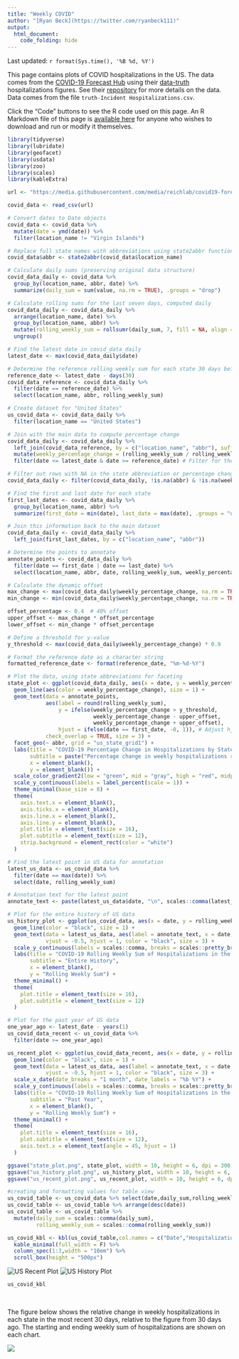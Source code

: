 ---
title: "Weekly COVID"
author: "[Ryan Beck](https://twitter.com/ryanbeck111)"
output:
  html_document:
    code_folding: hide
---

Last updated: `r format(Sys.time(), '%B %d, %Y')`

This page contains plots of COVID hospitalizations in the US. The data comes from the [COVID-19 Forecast Hub](https://covid19forecasthub.org/) using their [data-truth](https://github.com/reichlab/covid19-forecast-hub/tree/master/data-truth) hospitalizations figures. See their [repository](https://github.com/reichlab/covid19-forecast-hub/tree/master/data-truth) for more details on the data. Data comes from the file `truth-Incident Hospitalizations.csv`.

Click the "Code" buttons to see the R code used on this page. An R Markdown file of this page is [available here](https://github.com/ryooan/ryooan.github.io/tree/master/forecasting) for anyone who wishes to download and run or modify it themselves.

```{r message=FALSE, warning=FALSE, fig.show='hide'}
library(tidyverse)
library(lubridate)
library(geofacet)
library(usdata)
library(zoo)
library(scales)
library(kableExtra)

url <- "https://media.githubusercontent.com/media/reichlab/covid19-forecast-hub/master/data-truth/truth-Incident%20Hospitalizations.csv"

covid_data <- read_csv(url)

# Convert dates to Date objects
covid_data <- covid_data %>%
  mutate(date = ymd(date)) %>%
  filter(location_name != "Virgin Islands")

# Replace full state names with abbreviations using state2abbr function
covid_data$abbr <- state2abbr(covid_data$location_name)

# Calculate daily sums (preserving original data structure)
covid_data_daily <- covid_data %>%
  group_by(location_name, abbr, date) %>%
  summarize(daily_sum = sum(value, na.rm = TRUE), .groups = "drop")

# Calculate rolling sums for the last seven days, computed daily
covid_data_daily <- covid_data_daily %>%
  arrange(location_name, date) %>%
  group_by(location_name, abbr) %>%
  mutate(rolling_weekly_sum = rollsumr(daily_sum, 7, fill = NA, align = 'right')) %>%
  ungroup()

# Find the latest date in covid_data_daily
latest_date <- max(covid_data_daily$date)

# Determine the reference rolling weekly sum for each state 30 days before the latest date
reference_date <- latest_date - days(30)
covid_data_reference <- covid_data_daily %>%
  filter(date == reference_date) %>%
  select(location_name, abbr, rolling_weekly_sum)

# Create dataset for "United States"
us_covid_data <- covid_data_daily %>%
  filter(location_name == "United States")

# Join with the main data to compute percentage change
covid_data_daily <- covid_data_daily %>%
  left_join(covid_data_reference, by = c("location_name", "abbr"), suffix = c("", "_ref")) %>%
  mutate(weekly_percentage_change = (rolling_weekly_sum / rolling_weekly_sum_ref - 1) * 100) %>%
  filter(date <= latest_date & date >= reference_date) # Filter for the 30 days up to the latest date

# Filter out rows with NA in the state abbreviation or percentage change
covid_data_daily <- filter(covid_data_daily, !is.na(abbr) & !is.na(weekly_percentage_change))

# Find the first and last date for each state
first_last_dates <- covid_data_daily %>%
  group_by(location_name, abbr) %>%
  summarize(first_date = min(date), last_date = max(date), .groups = "drop")

# Join this information back to the main dataset
covid_data_daily <- covid_data_daily %>%
  left_join(first_last_dates, by = c("location_name", "abbr"))

# Determine the points to annotate
annotate_points <- covid_data_daily %>%
  filter(date == first_date | date == last_date) %>%
  select(location_name, abbr, date, rolling_weekly_sum, weekly_percentage_change, first_date, last_date)

# Calculate the dynamic offset
max_change <- max(covid_data_daily$weekly_percentage_change, na.rm = TRUE)
min_change <- min(covid_data_daily$weekly_percentage_change, na.rm = TRUE)

offset_percentage <- 0.4  # 40% offset
upper_offset <- max_change * offset_percentage
lower_offset <- min_change * offset_percentage

# Define a threshold for y-value
y_threshold <- max(covid_data_daily$weekly_percentage_change) * 0.9

# Format the reference date as a character string
formatted_reference_date <- format(reference_date, "%m-%d-%Y")

# Plot the data, using state abbreviations for faceting
state_plot <- ggplot(covid_data_daily, aes(x = date, y = weekly_percentage_change)) +
  geom_line(aes(color = weekly_percentage_change), size = 1) +
  geom_text(data = annotate_points, 
            aes(label = round(rolling_weekly_sum), 
                y = ifelse(weekly_percentage_change > y_threshold, 
                           weekly_percentage_change - upper_offset, 
                           weekly_percentage_change + upper_offset),
                hjust = ifelse(date == first_date, -0, 1)), # Adjust hjust based on date
            check_overlap = TRUE, size = 3) +
  facet_geo(~ abbr, grid = "us_state_grid1") +
  labs(title = "COVID-19 Percentage Change in Hospitalizations by State",
       subtitle = paste("Percentage change in weekly hospitalizations relative to 30 days prior (", formatted_reference_date, ")", sep = ""),
       x = element_blank(),
       y = element_blank()) +
  scale_color_gradient2(low = "green", mid = "gray", high = "red", midpoint = 0, guide = FALSE) +
  scale_y_continuous(labels = label_percent(scale = 1)) +
  theme_minimal(base_size = 8) +
  theme(
    axis.text.x = element_blank(),
    axis.ticks.x = element_blank(),
    axis.line.x = element_blank(),
    axis.line.y = element_blank(),
    plot.title = element_text(size = 16),
    plot.subtitle = element_text(size = 12),
    strip.background = element_rect(color = "white")
  )

# Find the latest point in US data for annotation
latest_us_data <- us_covid_data %>%
  filter(date == max(date)) %>%
  select(date, rolling_weekly_sum)

# Annotation text for the latest point
annotate_text <- paste(latest_us_data$date, "\n", scales::comma(latest_us_data$rolling_weekly_sum), sep = "")

# Plot for the entire history of US data
us_history_plot <- ggplot(us_covid_data, aes(x = date, y = rolling_weekly_sum)) +
  geom_line(color = "black", size = 1) +
  geom_text(data = latest_us_data, aes(label = annotate_text, x = date, y = rolling_weekly_sum), 
            vjust = -0.5, hjust = 1, color = "black", size = 3) +
  scale_y_continuous(labels = scales::comma, breaks = scales::pretty_breaks(n = 6)) +
  labs(title = "COVID-19 Rolling Weekly Sum of Hospitalizations in the United States",
       subtitle = "Entire History",
       x = element_blank(),
       y = "Rolling Weekly Sum") +
  theme_minimal() +
  theme(
    plot.title = element_text(size = 16),
    plot.subtitle = element_text(size = 12)
  )

# Plot for the past year of US data
one_year_ago <- latest_date - years(1)
us_covid_data_recent <- us_covid_data %>%
  filter(date >= one_year_ago)

us_recent_plot <- ggplot(us_covid_data_recent, aes(x = date, y = rolling_weekly_sum)) +
  geom_line(color = "black", size = 1) +
  geom_text(data = latest_us_data, aes(label = annotate_text, x = date, y = rolling_weekly_sum), 
            vjust = -0.5, hjust = 1, color = "black", size = 3) +
  scale_x_date(date_breaks = "1 month", date_labels = "%b %Y") +
  scale_y_continuous(labels = scales::comma, breaks = scales::pretty_breaks(n = 10)) +
  labs(title = "COVID-19 Rolling Weekly Sum of Hospitalizations in the United States",
       subtitle = "Past Year",
       x = element_blank(),
       y = "Rolling Weekly Sum") +
  theme_minimal() +
  theme(
    plot.title = element_text(size = 16),
    plot.subtitle = element_text(size = 12),
    axis.text.x = element_text(angle = 45, hjust = 1)
  )

ggsave("state_plot.png", state_plot, width = 10, height = 6, dpi = 300, bg = "white")
ggsave("us_history_plot.png", us_history_plot, width = 10, height = 6, dpi = 300, bg = "white")
ggsave("us_recent_plot.png", us_recent_plot, width = 10, height = 6, dpi = 300, bg = "white")

#creating and formatting values for table view
us_covid_table <- us_covid_data %>% select(date,daily_sum,rolling_weekly_sum)
us_covid_table <- us_covid_table %>% arrange(desc(date))
us_covid_table <- us_covid_table %>%
  mutate(daily_sum = scales::comma(daily_sum),
         rolling_weekly_sum = scales::comma(rolling_weekly_sum))

us_covid_kbl <- kbl(us_covid_table,col.names = c("Date","Hospitalizations - Daily","Hospitalizations - Past Week")) %>%
  kable_minimal(full_width = F) %>%
  column_spec(1:3,width = "10em") %>%
  scroll_box(height = "500px")
```


![US Recent Plot](./us_recent_plot.png)
![US History Plot](./us_history_plot.png)
```{r message=FALSE, warning=FALSE}

us_covid_kbl

```

&nbsp;
&nbsp;

The figure below shows the relative change in weekly hospitalizations in each state in the most recent 30 days, relative to the figure from 30 days ago. The starting and ending weekly sum of hospitalizations are shown on each chart.

![](./state_plot.png)
